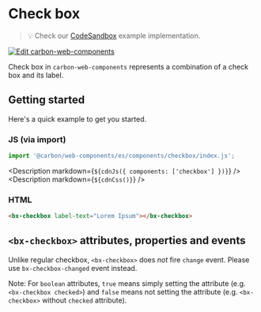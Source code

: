 
# Check box

> 💡 Check our
> [CodeSandbox](https://codesandbox.io/s/github/carbon-design-system/carbon-for-ibm-dotcom/tree/main/packages/carbon-web-components/examples/codesandbox/basic/components/checkbox)
> example implementation.

[![Edit carbon-web-components](https://codesandbox.io/static/img/play-codesandbox.svg)](https://codesandbox.io/s/github/carbon-design-system/carbon-for-ibm-dotcom/tree/main/packages/carbon-web-components/examples/codesandbox/basic/components/checkbox)

Check box in `carbon-web-components` represents a combination of a check box and
its label.

## Getting started

Here's a quick example to get you started.

### JS (via import)

```javascript
import '@carbon/web-components/es/components/checkbox/index.js';
```

<Description markdown={`${cdnJs({ components: ['checkbox'] })}`} />
<Description markdown={`${cdnCss()}`} />

### HTML

```html
<bx-checkbox label-text="Lorem Ipsum"></bx-checkbox>
```

## `<bx-checkbox>` attributes, properties and events

Unlike regular checkbox, `<bx-checkbox>` does _not_ fire `change` event. Please
use `bx-checkbox-changed` event instead.

Note: For `boolean` attributes, `true` means simply setting the attribute (e.g.
`<bx-checkbox checked>`) and `false` means not setting the attribute (e.g.
`<bx-checkbox>` without `checked` attribute).

<Props of="bx-checkbox" />
